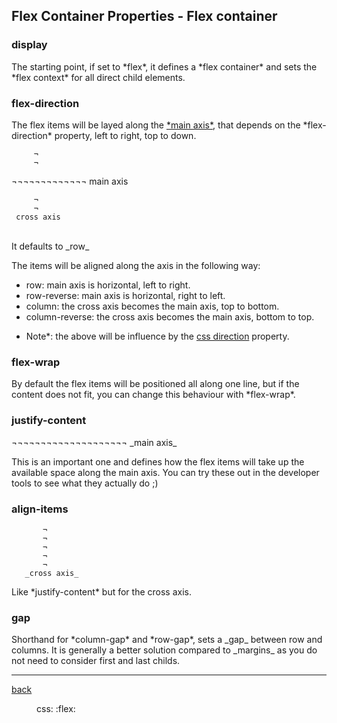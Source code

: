 == Flex Container Properties - Flex container ==

=== display  ===

The starting point, if set to *flex*, it defines a *flex container* and sets the *flex context* for all direct child elements.

{{{css
.container {
  display: flex;
}
}}}


=== flex-direction ===

The flex items will be layed along the [[https://developer.mozilla.org/en-US/docs/Web/CSS/flex-direction|*main axis*]], that depends on the *flex-direction* property, left to right, top to down.

      ¬
      ¬
¬¬¬¬¬¬¬¬¬¬¬¬¬ main axis
      ¬
      ¬ 
  cross axis
 
 
{{{css
.container {
  flex-direction: row | row-reverse | column | column-reverse;
}
}}}

It defaults to _row_

The items will be aligned along the axis in the following way:
* row: main axis is horizontal, left to right.
* row-reverse: main axis is horizontal, right to left.
* column: the cross axis becomes the main axis, top to bottom.
* column-reverse: the cross axis becomes the main axis, bottom to top.

*Note*: the above will be influence by the [[https://developer.mozilla.org/en-US/docs/Web/CSS/direction|css direction]] property.


=== flex-wrap ===

By default the flex items will be positioned all along one line, but if the content does not fit, you can change this behaviour with *flex-wrap*.


{{{css
.container {
  flex-wrap: nowrap | wrap | wrap-reverse;
}
}}}


=== justify-content ===

¬¬¬¬¬¬¬¬¬¬¬¬¬¬¬¬¬¬¬¬ _main axis_

This is an important one and defines how the flex items will take up the available space along the main axis.
You can try these out in the developer tools to see what they actually do ;)

{{{css
.container {
  justify-content: flex-start | flex-end | center | space-between | space-around | space-evenly | start | end | left | right ... + safe | unsafe;
}
}}}


=== align-items ===

        ¬
        ¬
        ¬
        ¬
        ¬
    _cross axis_

Like *justify-content* but for the cross axis.

{{{css
.container {
  align-items: stretch | flex-start | flex-end | center | baseline | first baseline | last baseline | start | end | self-start | self-end + ... safe | unsafe;
}
}}}


=== gap ===

Shorthand for *column-gap* and *row-gap*, sets a _gap_ between row and columns.
It is generally a better solution compared to _margins_ as you do not need to consider first and last childs. 

----

[[css-flex|back]]

:css: :flex:
